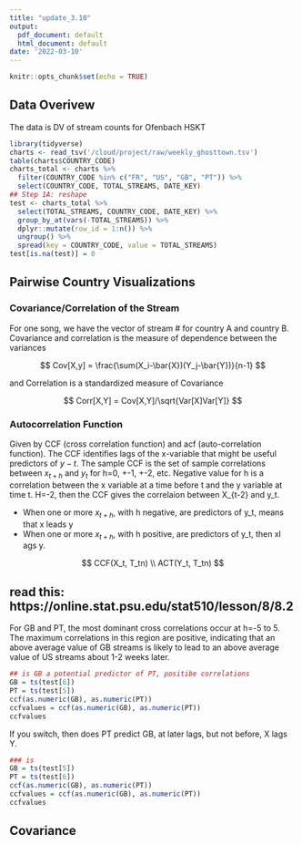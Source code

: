 ```yaml
---
title: "update_3.10"
output:
  pdf_document: default
  html_document: default
date: '2022-03-10'
---
```


```r
knitr::opts_chunk$set(echo = TRUE)
```

## Data Overivew

The data is DV of stream counts for Ofenbach HSKT

```r
library(tidyverse)
charts <- read_tsv('/cloud/project/raw/weekly_ghosttown.tsv')
table(charts$COUNTRY_CODE)
charts_total <- charts %>%
  filter(COUNTRY_CODE %in% c("FR", "US", "GB", "PT")) %>%
  select(COUNTRY_CODE, TOTAL_STREAMS, DATE_KEY)
## Step 1A: reshape
test <- charts_total %>%
  select(TOTAL_STREAMS, COUNTRY_CODE, DATE_KEY) %>%
  group_by_at(vars(-TOTAL_STREAMS)) %>%
  dplyr::mutate(row_id = 1:n()) %>%
  ungroup() %>%
  spread(key = COUNTRY_CODE, value = TOTAL_STREAMS)
test[is.na(test)] = 0
```

## Pairwise Country Visualizations

### Covariance/Correlation of the Stream

For one song, we have the vector of stream # for country A and country B. Covariance and correlation is the measure of dependence between the variances

$$
Cov[X,y] = \frac{\sum(X_i-\bar{X})(Y_j-\bar{Y})}{n-1}
$$

and Correlation is a standardized measure of Covariance

$$
Corr[X,Y] = Cov[X,Y]/\sqrt{Var[X]Var[Y]}
$$

### Autocorrelation Function

Given by CCF (cross correlation function) and acf (auto-correlation function). The CCF identifies lags of the x-variable that might be useful predictors of $y-t$. The sample CCF is the set of sample correlations between $x_{t+h}$ and $y_t$ for h=0, +-1, +-2, etc. Negative value for h is a correlation between the x variable at a time before t and the y variable at time t. H=-2, then the CCF gives the correlaion between X_{t-2} and y_t. 

* When one or more $x_{t+h}$, with h negative, are predictors of y_t, means that x leads y
* When one or more $x_{t+h}$, with h positive, are predictors of y_t, then xl ags y. 

$$
CCF(X_t, T_tn) \\
ACT(Y_t, T_tn)
$$

## read this: https://online.stat.psu.edu/stat510/lesson/8/8.2

For GB and PT, the most dominant cross correlations occur at h=-5 to 5. The maximum correlations in this region are positive, indicating that an above average value of GB streams is likely to lead to an above average value of US streams about 1-2 weeks later. 
```r
## is GB a potential predictor of PT, positibe correlations
GB = ts(test[6])
PT = ts(test[5])
ccf(as.numeric(GB), as.numeric(PT))
ccfvalues = ccf(as.numeric(GB), as.numeric(PT))
ccfvalues
```


If you switch, then does PT predict GB, at later lags, but not before, X lags Y.
```r
### is 
GB = ts(test[5])
PT = ts(test[6])
ccf(as.numeric(GB), as.numeric(PT))
ccfvalues = ccf(as.numeric(GB), as.numeric(PT))
ccfvalues
```

## Covariance

```r

```



